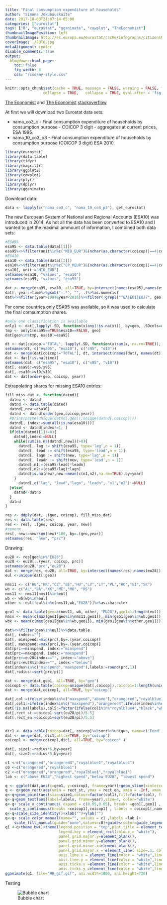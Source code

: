 ```yaml
---
title: "Final consumption expenditure of households"
author: "Simona Jokubauskaite"
date: 2017-10-03T21:07:14-05:00
categories: ["eurostat"]
tags: ["R", "eurostat", "gganimate", "cowplot", "TheEconomist"]
thumbnailImagePosition: left
thumbnailImage: http://ec.europa.eu/eurostat/cache/infographs/citizenship2015/img/logoEstat.png
coverImage: ./FOTO.jpg
metaAlignment: center
disable_comments: true
output:
  blogdown::html_page:
    toc: false
    fig_width: 8
    css: "/css/my-style.css"
--- 
```


```r
knitr::opts_chunk$set(cache = TRUE, message = FALSE, warning = FALSE, fig.show = "animate",
                 collapse = TRUE,   collapse = TRUE, eval.after = 'fig.cap')
```

[The Economist](http://www.economist.com/blogs/graphicdetail/2015/09/daily-chart-9?fsrc=scn/fb/te/bl/ed/howcountriesspendtheirmoney) and [The Economist](http://www.economist.com/blogs/graphicdetail/2015/09/daily-chart-12) [stackoverflow](http://stackoverflow.com/questions/15840926/categorical-bubble-plot-for-mapping-studies)


At first we will download two Eurostat data sets:

* nama_co3_c - Final consumption expenditure of households by consumption purpose - COICOP 3 digit - aggregates at current prices, ESA 1995.
* nama_10_co3_p3 - Final consumption expenditure of households by consumption purpose (COICOP 3 digit) ESA 2010.


```r
library(eurostat)
library(data.table)
library(tidyr)
library(magrittr)
library(ggplot2)
library(cowplot)
library(plyr)
library(dplyr)
library(gganimate)
```

Download data:

```r
data <- lapply(c("nama_co3_c", "nama_10_co3_p3"), get_eurostat)
```

The new European System of National and Regional Accounts (ESA10) was introduced in 2014. As not all the data has been converted to ESA10 and I wanted to get the maximal ammount of information, I combined both data sets:

```r
#ESA95
esa95 <- data.table(data[[1]])
esa95%<>%filter(unit%in%c("MIO_EUR")&(nchar(as.character(coicop))==4|coicop%in%"TOTAL"))%>%data.table
#ESA10
esa10 <- data.table(data[[2]])
esa10%<>%filter(unit%in%c("CP_MEUR")&(nchar(as.character(coicop))==4|coicop%in%"TOTAL"))%>%data.table
esa10[, unit:="MIO_EUR"]
setnames(esa10, "values", "esa10")
setnames(esa95, "values", "esa95")

dat <- merge(esa95, esa10, all=TRUE, by=intersect(names(esa95),names(esa10)))
dat[, year:=time%>%gsub("-.*", "", .)%>%as.numeric]
dat%<>%filter(year>1994&year<2016)%>%filter(!grepl("^EA|EU1|EU27", geo))%>%filter(!geo%in%c("JP", "US"))%>%data.table
```

For come countries only ESA95 was available, so it was used to calculate the final comsumption shares.

```r
#only one classification is available
only1 <- dat[,lapply(.SD, function(x)any(!is.na(x))), by=geo, .SDcols=c("esa95", "esa10")]
tmp <- only1[esa95==TRUE&esa10==FALSE, geo]
dat[geo%in%tmp, esa10:=esa95]

dt <- dat[coicop!="TOTAL", lapply(.SD, function(x)sum(x, na.rm=TRUE)), by=.(geo, year), .SDcols=c("esa95", "esa10")]
setnames(dt, c("esa95", "esa10"), c("s95", "s10"))
dat <- merge(dat[coicop!="TOTAL"], dt, intersect(names(dat), names(dt)),all=TRUE)
dat <- dat[!is.na(time)]
setnames(dat, c("esa95", "esa10"), c("v95", "v10"))
dat[, esa95:=v95/s95]
dat[, esa10:=v10/s10]
dat <- dat[order(geo, coicop, year)]
```

Extrapolating shares for missing ESA10 entries:

```r
fill_miss_dat <- function(datnd){
  datno <- datnd
  datnd <- data.table(datnd)
  datnd[,new:=esa10]
  datnd <- datnd[order(geo,coicop,year)]
  #print(paste(unique(datnd[,geo]),unique(datnd[,coicop])))
  datnd[, index:=sum(all(is.na(esa10)))]
  datnd <- datnd[index!=1, ]
  if(dim(datnd)[1]!=0){
    datnd[,index:=NULL]
    while(sum(is.na(datnd[,new]))>0){
      datnd[, lag := shift(esa95, type='lag',n = 1)]
      datnd[, lead := shift(esa95, type='lead',n = 1)]
      datnd[, lagn := shift(new, type='lag',n = 1)]
      datnd[, leadn := shift(new, type='lead',n = 1)]
      datnd[,n1:=(esa95/lead)*leadn]
      datnd[,n2:=(esa95/lag)*lagn]
      datnd[is.na(new),new:=mean(c(n1,n2),na.rm=TRUE),by=year]
    }
      datnd[,c("lag", "lead","lagn", "leadn", "n1","n2"):=NULL]
  }else{
    datnd<-datno
  }
  datnd
}

res <- ddply(dat, .(geo, coicop), fill_miss_dat)
res <- data.table(res)
res <- res[, .(geo, coicop, year, new)]
#renorm
res[, new:=new/sum(new)*100, by=.(geo,year)]
setnames(res, "new", "prc")
```

Drawing:

```r
eu28 <- res[geo%in%"EU28"]
eu28 <- eu28[,.(year, coicop, prc)]
setnames(eu28,"prc","eu28")
dat <- merge(res, eu28, all=TRUE, by=intersect(names(res),names(eu28)))
eul <-unique(dat[,geo])

nms11 <- c("BG","HR","CZ","EE","HU","LV","LT","PL","RO","SI","SK")
wb <- c("AL","BA","XK","ME","MK", "RS")
nms11 <- nms11[nms11%in%eul]
wb <- wb[wb%in%eul]
other <- eul[!eul%in%c(nms11,wb,"EU28")]%>%as.character

geo1 <- data.table(geo=c(nms11, wb, other, "EU28"),geo1=1:length(eul))
nmsx <- mean(c(max(geo1[geo%in%nms11,geo1]), min(geo1[geo%in%wb,geo1])))
wbx <- mean(c(max(geo1[geo%in%wb,geo1]), min(geo1[geo%in%other,geo1])))

dat%<>%filter(geo%in%eul)%>%data.table
dat[, index:=""]
dat[, minspend:=min(prc),by=.(year,coicop)]
dat[, maxspend:=max(prc),by=.(year,coicop)]
dat[prc==minspend, index:="minspend"]
dat[prc==maxspend, index:="maxspend"]
dat[prc>=eu28&index=="", index:="above"]
dat[prc<eu28&index=="", index:="below"]
dat[index%in%c("minspend","maxspend"),labels:=round(prc,1)]
dat[,radius:=sqrt(prc/pi)]

dat <- merge(dat,geo1, all=TRUE, by="geo")
coicop1 <- data.table(coicop=unique(dat[,coicop]),coicop1=1:length(unique(dat[,coicop])))
dat <- merge(dat,coicop1, all=TRUE, by="coicop")

dat[,col:=ifelse(index%in%c("maxspend","above"),"orangered","royalblue1")]
dat[,col1:=ifelse(index%in%c("maxspend"),"orangered4",ifelse(index%in%c("minspend"),"royalblue4",col))]
dat[!is.na(labels),col5:=factor(ifelse(col1%in%"royalblue4","black","white"))]
dat[,rect_st:=coicop1-sqrt(eu28/pi)/5.5]
dat[,rect_en:=coicop1+sqrt(eu28/pi)/5.5]


dic1 <- data.table(coicop=dat[, coicop]%>%sort%>%unique, name=c('Food', 'Alcohol & tabacco', 'Clothing & footware', 'Housing, fuel & utilities', 'Furnishings', 'Health', 'Transport', 'Communications', 'Recreation', 'Education', 'Restaurants & hotels', 'Other'))
dat <- merge(dat, dic1,all.x=TRUE, by="coicop")
coicop1 <- merge(coicop1,dic1, all=TRUE, by="coicop" )

dat[, size1:=radius*6,by=year]
dat[, size2:=radius*5,by=year]

c1 <-c("orangered","orangered4","royalblue1","royalblue4")
c0 <-c("orangered","royalblue1")
c2 <-c("orangered","orangered","royalblue1","royalblue1")
lab <- c("above EU28","highest spend","below EU28", "lowest spend")
```

```r
q <- ggplot(dat,aes(x=geo1, y=coicop1, frame=year))+geom_vline(xintercept = nmsx, colour="red")+geom_vline(xintercept = wbx, colour="red")
q <- q+geom_rect(aes(ymin = rect_st, ymax = rect_en, xmin = -Inf, xmax = Inf, frame=year), alpha = .1, fill="#b8d2fc", color=NA)
q<-q+geom_point(aes(size=size1,colour=factor(col1),fill=factor(col), frame=year),shape=21,stroke =2)
q<-q+geom_text(aes(label=labels, frame=year),size=4, color="white")
q<-q+ scale_x_continuous( expand = c(0.05,0.05), breaks =geo1[,geo1] , labels = geo1[,geo])+
  scale_y_continuous(breaks =coicop1[,coicop1] , labels = coicop1[,name])
q<-q+scale_size_identity()+xlab("")+ylab("")
q<-q+ scale_color_manual(name="", values = c1 ,labels =lab )+
    scale_fill_manual(guide="none",values=c0)+guides(color=guide_legend(override.aes=list(fill=c2)))
q1 <-q+theme_bw()+theme(legend.position = "top",plot.title = element_text(hjust = 0.5),
                        legend.key = element_rect(colour = "white"),
                        panel.grid.major.y=element_blank(),
                        panel.grid.minor.y=element_blank(), 
                        panel.grid.minor.x=element_blank(),
                        panel.grid.major.x = element_line( size=.1, color="grey" ),
                        axis.line.x = element_line(color = "white",linetype = "solid"),
                        axis.line.y = element_line(color = "white",linetype = "solid"),
                        axis.ticks.x =element_line(color = "white",linetype = "solid"),
                        axis.ticks.y =element_line(color = "white",linetype = "solid"))
gganimate(q1, file="HH_gif.gif", ani.width=1800, ani.height=720)
```

Testing

![Bubble chart](HH_gif.gif)
